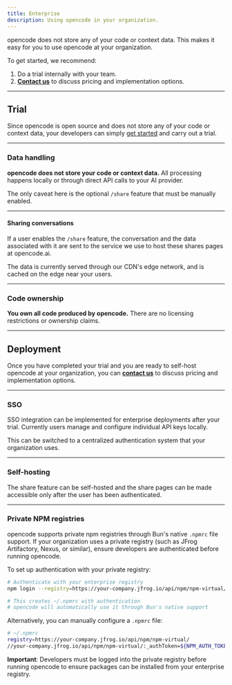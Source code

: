 ```yaml
---
title: Enterprise
description: Using opencode in your organization.
---
```


opencode does not store any of your code or context data. This makes it easy for
you to use opencode at your organization.

To get started, we recommend:

1. Do a trial internally with your team.
2. [**Contact us**](mailto:hello@sst.dev) to discuss pricing and implementation options.

---

## Trial

Since opencode is open source and does not store any of your code or context data, your developers can simply [get started](/docs/) and carry out a trial.

---

### Data handling

**opencode does not store your code or context data.** All processing happens locally or through direct API calls to your AI provider.

The only caveat here is the optional `/share` feature that must be manually enabled.

---

#### Sharing conversations

If a user enables the `/share` feature, the conversation and the data associated with it are sent to the service we use to host these shares pages at opencode.ai.

The data is currently served through our CDN's edge network, and is cached on the edge near your users.

---

### Code ownership

**You own all code produced by opencode.** There are no licensing restrictions or ownership claims.

---

## Deployment

Once you have completed your trial and you are ready to self-host opencode at
your organization, you can [**contact us**](mailto:hello@sst.dev) to discuss
pricing and implementation options.

---

### SSO

SSO integration can be implemented for enterprise deployments after your trial. Currently users manage and configure individual API keys locally.

This can be switched to a centralized authentication system that your organization uses.

---

### Self-hosting

The share feature can be self-hosted and the share pages can be made accessible
only after the user has been authenticated.

---

### Private NPM registries

opencode supports private npm registries through Bun's native `.npmrc` file support. If your organization uses a private registry (such as JFrog Artifactory, Nexus, or similar), ensure developers are authenticated before running opencode.

To set up authentication with your private registry:

```bash
# Authenticate with your enterprise registry
npm login --registry=https://your-company.jfrog.io/api/npm/npm-virtual/

# This creates ~/.npmrc with authentication
# opencode will automatically use it through Bun's native support
```

Alternatively, you can manually configure a `.npmrc` file:

```bash
# ~/.npmrc
registry=https://your-company.jfrog.io/api/npm/npm-virtual/
//your-company.jfrog.io/api/npm/npm-virtual/:_authToken=${NPM_AUTH_TOKEN}
```

**Important**: Developers must be logged into the private registry before running opencode 
to ensure packages can be installed from your enterprise registry.
